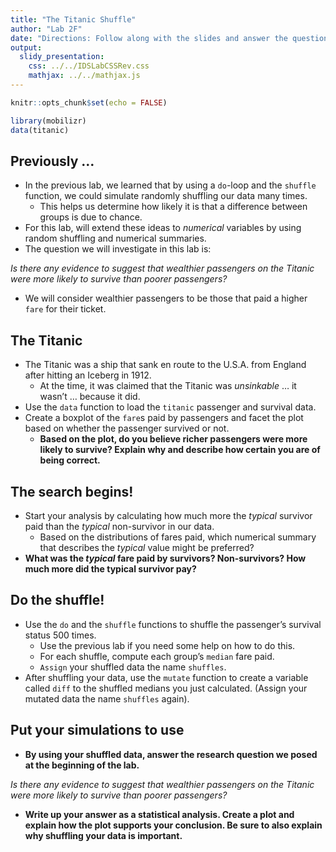 ```yaml
---
title: "The Titanic Shuffle"
author: "Lab 2F"
date: "Directions: Follow along with the slides and answer the questions in **red** font in your journal."
output: 
  slidy_presentation: 
    css: ../../IDSLabCSSRev.css
    mathjax: ../../mathjax.js
---
```


```r
knitr::opts_chunk$set(echo = FALSE)
```

```r
library(mobilizr)
data(titanic)
```

## Previously ...

- In the previous lab, we learned that by using a `do`-loop and the `shuffle` function, we could simulate randomly shuffling our data many times.
  - This helps us determine how likely it is that a difference between groups is due to chance.
- For this lab, will extend these ideas to _numerical_ variables by using random shuffling and numerical summaries.
- The question we will investigate in this lab is:

_Is there any evidence to suggest that wealthier passengers on the Titanic were more likely to survive than poorer passengers?_

- We will consider wealthier passengers to be those that paid a higher `fare` for their ticket.


## The Titanic

- The Titanic was a ship that sank en route to the U.S.A. from England after hitting an Iceberg in 1912.
    - At the time, it was claimed that the Titanic was _unsinkable_ ... it wasn't ... because it did.
- Use the `data` function to load the `titanic` passenger and survival data.
- Create a boxplot of the `fare`s paid by passengers and facet the plot based on whether the passenger survived or not.
    - **Based on the plot, do you believe richer passengers were more likely to survive? Explain why and describe how certain you are of being correct.**


## The search begins!

- Start your analysis by calculating how much more the _typical_ survivor paid than the _typical_ non-survivor in our data.
    - Based on the distributions of fares paid, which numerical summary that describes the _typical_ value might be preferred?
- **What was the _typical_ fare paid by survivors? Non-survivors? How much more did the typical survivor pay?**


## Do the shuffle!

- Use the `do` and the `shuffle` functions to shuffle the passenger's survival status 500 times.
    - Use the previous lab if you need some help on how to do this.
    - For each shuffle, compute each group's `median` fare paid. 
    - `Assign` your shuffled data the name `shuffles`.
- After shuffling your data, use the `mutate` function to create a variable called `diff` to the shuffled medians you just calculated. (Assign your mutated data the name `shuffles` again).
  

## Put your simulations to use

- **By using your shuffled data, answer the research question we posed at the beginning of the lab.**

_Is there any evidence to suggest that wealthier passengers on the Titanic were more likely to survive than poorer passengers?_

- **Write up your answer as a statistical analysis. Create a plot and explain how the plot supports your conclusion. Be sure to also explain why shuffling your data is important.**

